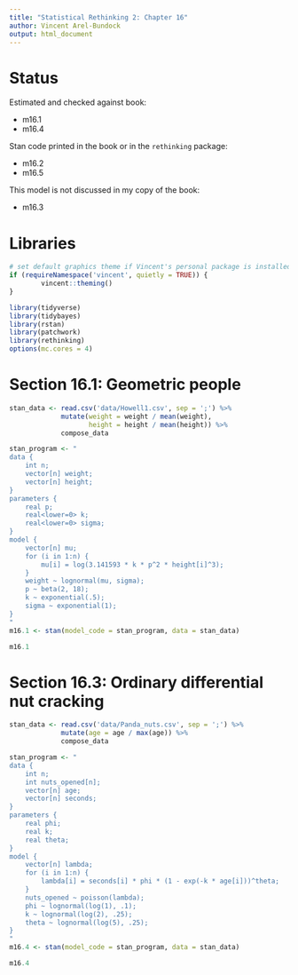 ```yaml
---
title: "Statistical Rethinking 2: Chapter 16"
author: Vincent Arel-Bundock
output: html_document
---
```


# Status

Estimated and checked against book:

* m16.1
* m16.4

Stan code printed in the book or in the `rethinking` package:

* m16.2
* m16.5

This model is not discussed in my copy of the book:

* m16.3

# Libraries

```r
# set default graphics theme if Vincent's personal package is installed
if (requireNamespace('vincent', quietly = TRUE)) {
        vincent::theming()
}
```

```r
library(tidyverse)
library(tidybayes)
library(rstan)
library(patchwork)
library(rethinking)
options(mc.cores = 4)
```

# Section 16.1: Geometric people

```r
stan_data <- read.csv('data/Howell1.csv', sep = ';') %>%
             mutate(weight = weight / mean(weight),
                    height = height / mean(height)) %>%
             compose_data

stan_program <- "
data {
    int n;
    vector[n] weight;
    vector[n] height;
}
parameters {
    real p;
    real<lower=0> k;
    real<lower=0> sigma;
}
model {
    vector[n] mu;
    for (i in 1:n) {
        mu[i] = log(3.141593 * k * p^2 * height[i]^3);
    }
    weight ~ lognormal(mu, sigma);
    p ~ beta(2, 18);
    k ~ exponential(.5);
    sigma ~ exponential(1);
}
"
m16.1 <- stan(model_code = stan_program, data = stan_data)
```

```r
m16.1
```

# Section 16.3: Ordinary differential nut cracking

```r

stan_data <- read.csv('data/Panda_nuts.csv', sep = ';') %>%
             mutate(age = age / max(age)) %>%
             compose_data

stan_program <- "
data {
    int n;
    int nuts_opened[n];
    vector[n] age; 
    vector[n] seconds; 
}
parameters {
    real phi;
    real k;
    real theta;
}
model {
    vector[n] lambda;
    for (i in 1:n) {
        lambda[i] = seconds[i] * phi * (1 - exp(-k * age[i]))^theta;
    }
    nuts_opened ~ poisson(lambda);
    phi ~ lognormal(log(1), .1);
    k ~ lognormal(log(2), .25);
    theta ~ lognormal(log(5), .25);
}
"
m16.4 <- stan(model_code = stan_program, data = stan_data)
```

```r
m16.4
```
